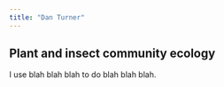 ```yaml
---
title: "Dan Turner"
---
```

## Plant and insect community ecology
I use blah blah blah to do blah blah blah.

